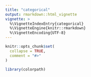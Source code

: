 ```yaml
---
title: "categorical"
output: rmarkdown::html_vignette
vignette: >
  %\VignetteIndexEntry{categorical}
  %\VignetteEngine{knitr::rmarkdown}
  %\VignetteEncoding{UTF-8}
---
```


```r
knitr::opts_chunk$set(
  collapse = TRUE,
  comment = "#>"
)
```

```r
library(colorpath)
```
